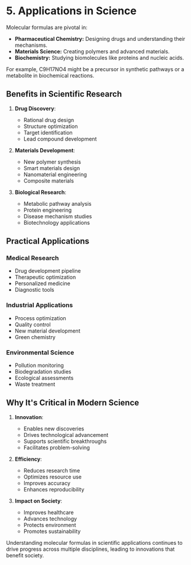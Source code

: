 # 5. Applications in Science
Molecular formulas are pivotal in:

- **Pharmaceutical Chemistry:** Designing drugs and understanding their mechanisms.
- **Materials Science:** Creating polymers and advanced materials.
- **Biochemistry:** Studying biomolecules like proteins and nucleic acids.

For example, C9H17NO4 might be a precursor in synthetic pathways or a metabolite in biochemical reactions.

## Benefits in Scientific Research

1. **Drug Discovery**:
   - Rational drug design
   - Structure optimization
   - Target identification
   - Lead compound development

2. **Materials Development**:
   - New polymer synthesis
   - Smart materials design
   - Nanomaterial engineering
   - Composite materials

3. **Biological Research**:
   - Metabolic pathway analysis
   - Protein engineering
   - Disease mechanism studies
   - Biotechnology applications

## Practical Applications

### Medical Research
- Drug development pipeline
- Therapeutic optimization
- Personalized medicine
- Diagnostic tools

### Industrial Applications
- Process optimization
- Quality control
- New material development
- Green chemistry

### Environmental Science
- Pollution monitoring
- Biodegradation studies
- Ecological assessments
- Waste treatment

## Why It's Critical in Modern Science

1. **Innovation**:
   - Enables new discoveries
   - Drives technological advancement
   - Supports scientific breakthroughs
   - Facilitates problem-solving

2. **Efficiency**:
   - Reduces research time
   - Optimizes resource use
   - Improves accuracy
   - Enhances reproducibility

3. **Impact on Society**:
   - Improves healthcare
   - Advances technology
   - Protects environment
   - Promotes sustainability

Understanding molecular formulas in scientific applications continues to drive progress across multiple disciplines, leading to innovations that benefit society.

